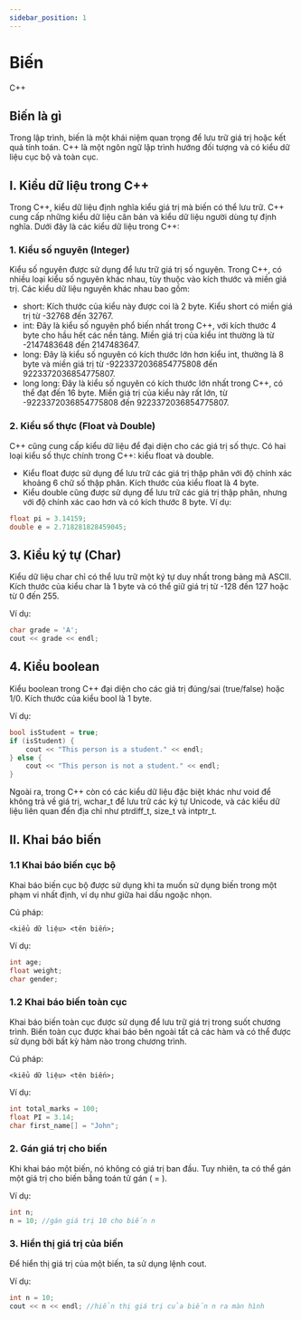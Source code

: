 ```yaml
---
sidebar_position: 1
---
```

# Biến

C++

## Biến là gì
Trong lập trình, biến là một khái niệm quan trọng để lưu trữ giá trị hoặc kết quả tính toán. C++ là một ngôn ngữ lập trình hướng đối tượng và có kiểu dữ liệu cục bộ và toàn cục.
## I. Kiểu dữ liệu trong C++
 Trong C++, kiểu dữ liệu định nghĩa kiểu giá trị mà biến có thể lưu trữ. C++ cung cấp những kiểu dữ liệu căn bản và kiểu dữ liệu người dùng tự định nghĩa. Dưới đây là các kiểu dữ liệu trong C++:
### 1. Kiểu số nguyên (Integer)
Kiểu số nguyên được sử dụng để lưu trữ giá trị số nguyên. Trong C++, có nhiều loại kiểu số nguyên khác nhau, tùy thuộc vào kích thước và miền giá trị. Các kiểu dữ liệu nguyên khác nhau bao gồm:

- short: Kích thước của kiểu này được coi là 2 byte. Kiểu short có miền giá trị từ -32768 đến 32767.
- int: Đây là kiểu số nguyên phổ biến nhất trong C++, với kích thước 4 byte cho hầu hết các nền tảng. Miền giá trị của kiểu int thường là từ -2147483648 đến 2147483647.
- long: Đây là kiểu số nguyên có kích thước lớn hơn kiểu int, thường là 8 byte và miền giá trị từ -9223372036854775808 đến 9223372036854775807.
- long long: Đây là kiểu số nguyên có kích thước lớn nhất trong C++, có thể đạt đến 16 byte. Miền giá trị của kiểu này rất lớn, từ -9223372036854775808 đến 9223372036854775807.
### 2. Kiểu số thực (Float và Double)
C++ cũng cung cấp kiểu dữ liệu để đại diện cho các giá trị số thực. Có hai loại kiểu số thực chính trong C++: kiểu float và double.

- Kiểu float được sử dụng để lưu trữ các giá trị thập phân với độ chính xác khoảng 6 chữ số thập phân. Kích thước của kiểu float là 4 byte.
- Kiểu double cũng được sử dụng để lưu trữ các giá trị thập phân, nhưng với độ chính xác cao hơn và có kích thước 8 byte.
Ví dụ:
```cpp
float pi = 3.14159;
double e = 2.718281828459045;
```
## 3. Kiểu ký tự (Char)
Kiểu dữ liệu char chỉ có thể lưu trữ một ký tự duy nhất trong bảng mã ASCII. Kích thước của kiểu char là 1 byte và có thể giữ giá trị từ -128 đến 127 hoặc từ 0 đến 255.

Ví dụ:
```cpp
char grade = 'A';
cout << grade << endl;
```
## 4. Kiểu boolean
Kiểu boolean trong C++ đại diện cho các giá trị đúng/sai (true/false) hoặc 1/0. Kích thước của kiểu bool là 1 byte.

Ví dụ:
```cpp
bool isStudent = true;
if (isStudent) {
    cout << "This person is a student." << endl;
} else {
    cout << "This person is not a student." << endl;
}
```
Ngoài ra, trong C++ còn có các kiểu dữ liệu đặc biệt khác như void để không trả về giá trị, wchar_t để lưu trữ các ký tự Unicode, và các kiểu dữ liệu liên quan đến địa chỉ như ptrdiff_t, size_t và intptr_t. 
## II. Khai báo biến
### 1.1 Khai báo biến cục bộ
Khai báo biến cục bộ được sử dụng khi ta muốn sử dụng biến trong một phạm vi nhất định, ví dụ như giữa hai dấu ngoặc nhọn.

Cú pháp:
```
<kiểu dữ liệu> <tên biến>;
```
Ví dụ:
```cpp
int age;
float weight;
char gender;
```
### 1.2 Khai báo biến toàn cục
Khai báo biến toàn cục được sử dụng để lưu trữ giá trị trong suốt chương trình. Biến toàn cục được khai báo bên ngoài tất cả các hàm và có thể được sử dụng bởi bất kỳ hàm nào trong chương trình.

Cú pháp:
```
<kiểu dữ liệu> <tên biến>;
```
Ví dụ:
```cpp
int total_marks = 100;
float PI = 3.14;
char first_name[] = "John";
```
### 2. Gán giá trị cho biến
Khi khai báo một biến, nó không có giá trị ban đầu. Tuy nhiên, ta có thể gán một giá trị cho biến bằng toán tử gán ( = ).

Ví dụ:
```cpp
int n; 
n = 10; //gán giá trị 10 cho biến n
```
### 3. Hiển thị giá trị của biến
Để hiển thị giá trị của một biến, ta sử dụng lệnh cout.

Ví dụ:
```cpp
int n = 10;
cout << n << endl; //hiển thị giá trị của biến n ra màn hình
```